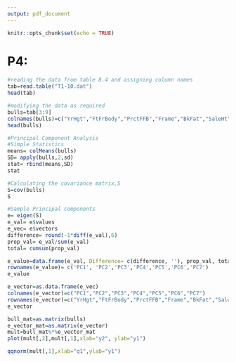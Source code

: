 ```yaml
---
output: pdf_document
---
```


```r
knitr::opts_chunk$set(echo = TRUE)
```

# P4:

```r
#reading the data from table 8.4 and assigning column names
tab=read.table("T1-10.dat")
head(tab)

#modifying the data as required
bulls=tab[3:9]
colnames(bulls)=c("YrHgt","FtFrBody","PrctFFB","Frame","BkFat","SaleHt","SaleWt")
head(bulls)
```

```r
#Principal Component Analysis
#Simple Statistics
means= colMeans(bulls)
SD= apply(bulls,2,sd)
stat= rbind(means,SD)
stat

#Calculating the covariance matrix,S
S=cov(bulls)
S

#Sample Principal components
e= eigen(S)
e_val= e$values
e_vec= e$vectors
difference= round(-1*diff(e_val),6)
prop_val= e_val/sum(e_val)
total= cumsum(prop_val)

e_value=data.frame(e_val, Difference= c(difference, ''), prop_val, total)
rownames(e_value)= c('PC1', 'PC2','PC3','PC4','PC5','PC6','PC7')
e_value

e_vector=as.data.frame(e_vec)
colnames(e_vector)=c("PC1","PC2","PC3","PC4","PC5","PC6","PC7")
rownames(e_vector)=c("YrHgt","FtFrBody","PrctFFB","Frame","BkFat","SaleHt","SaleWt")
e_vector
```

```r
bull_mat=as.matrix(bulls)
e_vector_mat=as.matrix(e_vector)
mult=bull_mat%*%e_vector_mat
plot(mult[,2],mult[,1],xlab="y2", ylab="y1")
```

```r
qqnorm(mult[,1],xlab="q1",ylab="y1")

```
